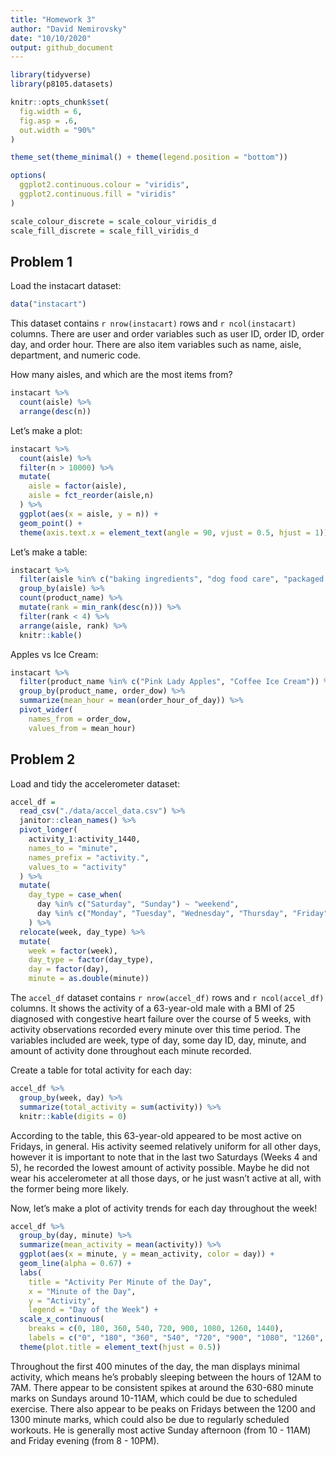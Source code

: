 ```yaml
---
title: "Homework 3"
author: "David Nemirovsky"
date: "10/10/2020"
output: github_document
---
```


```r
library(tidyverse)
library(p8105.datasets)

knitr::opts_chunk$set(
  fig.width = 6,
  fig.asp = .6,
  out.width = "90%"
)

theme_set(theme_minimal() + theme(legend.position = "bottom"))

options(
  ggplot2.continuous.colour = "viridis",
  ggplot2.continuous.fill = "viridis"
)

scale_colour_discrete = scale_colour_viridis_d
scale_fill_discrete = scale_fill_viridis_d
```

## Problem 1

Load the instacart dataset:

```r
data("instacart")
```

This dataset contains `r nrow(instacart)` rows and `r ncol(instacart)` columns. There are user and order variables such as user ID, order ID, order day, and order hour. There are also item variables such as name, aisle, department, and numeric code.

How many aisles, and which are the most items from?

```r
instacart %>% 
  count(aisle) %>% 
  arrange(desc(n))
```

Let's make a plot:

```r
instacart %>% 
  count(aisle) %>% 
  filter(n > 10000) %>% 
  mutate(
    aisle = factor(aisle),
    aisle = fct_reorder(aisle,n)
  ) %>% 
  ggplot(aes(x = aisle, y = n)) +
  geom_point() +
  theme(axis.text.x = element_text(angle = 90, vjust = 0.5, hjust = 1))
```

Let's make a table:

```r
instacart %>% 
  filter(aisle %in% c("baking ingredients", "dog food care", "packaged vegetables fruits")) %>% 
  group_by(aisle) %>% 
  count(product_name) %>% 
  mutate(rank = min_rank(desc(n))) %>% 
  filter(rank < 4) %>% 
  arrange(aisle, rank) %>% 
  knitr::kable()
```

Apples vs Ice Cream:

```r
instacart %>% 
  filter(product_name %in% c("Pink Lady Apples", "Coffee Ice Cream")) %>% 
  group_by(product_name, order_dow) %>% 
  summarize(mean_hour = mean(order_hour_of_day)) %>% 
  pivot_wider(
    names_from = order_dow,
    values_from = mean_hour)
```

## Problem 2

Load and tidy the accelerometer dataset:

```r
accel_df = 
  read_csv("./data/accel_data.csv") %>% 
  janitor::clean_names() %>% 
  pivot_longer(
    activity_1:activity_1440,
    names_to = "minute", 
    names_prefix = "activity.", 
    values_to = "activity"
  ) %>% 
  mutate(
    day_type = case_when(
      day %in% c("Saturday", "Sunday") ~ "weekend",
      day %in% c("Monday", "Tuesday", "Wednesday", "Thursday", "Friday") ~ "weekday")
    ) %>% 
  relocate(week, day_type) %>% 
  mutate(
    week = factor(week), 
    day_type = factor(day_type), 
    day = factor(day),
    minute = as.double(minute))
```

The `accel_df` dataset contains `r nrow(accel_df)` rows and `r ncol(accel_df)` columns. It shows the activity of a 63-year-old male with a BMI of 25 diagnosed with congestive heart failure over the course of 5 weeks, with activity observations recorded every minute over this time period. The variables included are week, type of day, some day ID, day, minute, and amount of activity done throughout each minute recorded.

Create a table for total activity for each day:

```r
accel_df %>% 
  group_by(week, day) %>% 
  summarize(total_activity = sum(activity)) %>% 
  knitr::kable(digits = 0)
```

According to the table, this 63-year-old appeared to be most active on Fridays, in general. His activity seemed relatively uniform for all other days, however it is important to note that in the last two Saturdays (Weeks 4 and 5), he recorded the lowest amount of activity possible. Maybe he did not wear his accelerometer at all those days, or he just wasn't active at all, with the former being more likely.

Now, let's make a plot of activity trends for each day throughout the week!

```r
accel_df %>% 
  group_by(day, minute) %>% 
  summarize(mean_activity = mean(activity)) %>% 
  ggplot(aes(x = minute, y = mean_activity, color = day)) +
  geom_line(alpha = 0.67) +
  labs(
    title = "Activity Per Minute of the Day",
    x = "Minute of the Day",
    y = "Activity",
    legend = "Day of the Week") +
  scale_x_continuous(
    breaks = c(0, 180, 360, 540, 720, 900, 1080, 1260, 1440), 
    labels = c("0", "180", "360", "540", "720", "900", "1080", "1260", "1440")) +
  theme(plot.title = element_text(hjust = 0.5))
```

Throughout the first 400 minutes of the day, the man displays minimal activity, which means he's probably sleeping between the hours of 12AM to 7AM. There appear to be consistent spikes at around the 630-680 minute marks on Sundays around 10-11AM, which could be due to scheduled exercise. There also appear to be peaks on Fridays between the 1200 and 1300 minute marks, which could also be due to regularly scheduled workouts. He is generally most active Sunday afternoon (from 10 - 11AM) and Friday evening (from 8 - 10PM).